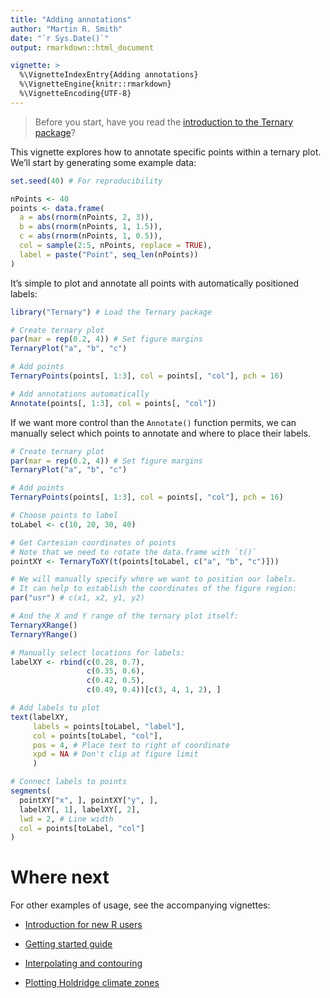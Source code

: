 ---
title: "Adding annotations"
author: "Martin R. Smith"
date: "`r Sys.Date()`"
output: rmarkdown::html_document

vignette: >
  %\VignetteIndexEntry{Adding annotations}
  %\VignetteEngine{knitr::rmarkdown}
  %\VignetteEncoding{UTF-8}
---

> Before you start, have you read the [introduction to the
Ternary package](Ternary.html)?

This vignette explores how to annotate specific points within a ternary plot.
We'll start by generating some example data:

```{r init}
set.seed(40) # For reproducibility

nPoints <- 40
points <- data.frame(
  a = abs(rnorm(nPoints, 2, 3)),
  b = abs(rnorm(nPoints, 1, 1.5)),
  c = abs(rnorm(nPoints, 1, 0.5)),
  col = sample(2:5, nPoints, replace = TRUE),
  label = paste("Point", seq_len(nPoints))
)

```

It's simple to plot and annotate all points with automatically positioned
labels:

```{r auto-annotate, fig.asp = 0.9}
library("Ternary") # Load the Ternary package

# Create ternary plot
par(mar = rep(0.2, 4)) # Set figure margins
TernaryPlot("a", "b", "c")

# Add points
TernaryPoints(points[, 1:3], col = points[, "col"], pch = 16)

# Add annotations automatically
Annotate(points[, 1:3], col = points[, "col"])
```


If we want more control than the `Annotate()` function permits,
we can manually select which points to annotate and where to place their labels.

```{r manual-annotations, fig.asp = 1}
# Create ternary plot
par(mar = rep(0.2, 4)) # Set figure margins
TernaryPlot("a", "b", "c")

# Add points
TernaryPoints(points[, 1:3], col = points[, "col"], pch = 16)

# Choose points to label
toLabel <- c(10, 20, 30, 40)

# Get Cartesian coordinates of points
# Note that we need to rotate the data.frame with `t()`
pointXY <- TernaryToXY(t(points[toLabel, c("a", "b", "c")]))

# We will manually specify where we want to position our labels.
# It can help to establish the coordinates of the figure region:
par("usr") # c(x1, x2, y1, y2)

# And the X and Y range of the ternary plot itself:
TernaryXRange()
TernaryYRange()

# Manually select locations for labels:
labelXY <- rbind(c(0.28, 0.7),
                 c(0.35, 0.6),
                 c(0.42, 0.5),
                 c(0.49, 0.4))[c(3, 4, 1, 2), ]

# Add labels to plot
text(labelXY,
     labels = points[toLabel, "label"],
     col = points[toLabel, "col"],
     pos = 4, # Place text to right of coordinate
     xpd = NA # Don't clip at figure limit
     )

# Connect labels to points
segments(
  pointXY["x", ], pointXY["y", ],
  labelXY[, 1], labelXY[, 2],
  lwd = 2, # Line width
  col = points[toLabel, "col"]
)

```


# Where next

For other examples of usage, see the accompanying vignettes:

- [Introduction for new R users](new-users.html)

- [Getting started guide](Ternary.html)

- [Interpolating and contouring](interpolation.html)

- [Plotting Holdridge climate zones](Holdridge.html)
